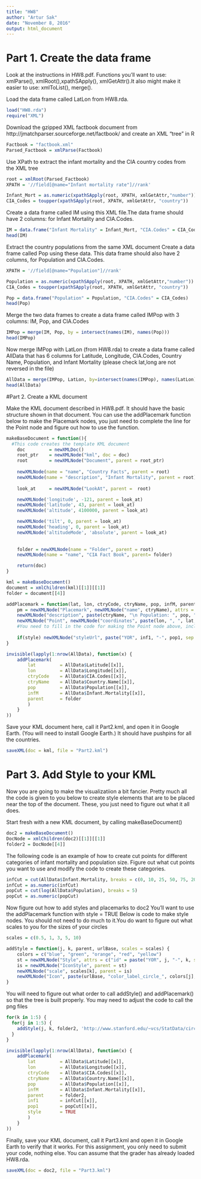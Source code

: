 ```yaml
---
title: "HW8"
author: "Artur Sak"
date: "November 8, 2016"
output: html_document
---
```


# Part 1.  Create the data frame

Look at the instructions in HW8.pdf.
Functions you'll want to use: xmlParse(), xmlRoot(),xpathSApply(), xmlGetAttr().It also might make it easier to use: xmlToList(), merge().

Load the data frame called LatLon from HW8.rda. 

```r

load("HW8.rda")
require("XML")
```

Download the gzipped XML factbook document from http://jmatchparser.sourceforge.net/factbook/ 
and create an XML "tree" in R 

```r

Factbook = "factbook.xml"
Parsed_Factbook = xmlParse(Factbook)
```

Use XPath to extract the infant mortality and the CIA country codes from the XML tree

```r

root = xmlRoot(Parsed_Factbook)
XPATH = '//field[@name="Infant mortality rate"]//rank'

Infant_Mort = as.numeric(xpathSApply(root, XPATH, xmlGetAttr,"number"))
CIA_Codes = toupper(xpathSApply(root, XPATH, xmlGetAttr, "country"))
```

Create a data frame called IM using this XML file.The data frame should have 2 columns: for Infant Mortality and CIA.Codes.
```r

IM = data.frame("Infant Mortality" = Infant_Mort, "CIA.Codes" = CIA_Codes)
head(IM)
```

Extract the country populations from the same XML document
Create a data frame called Pop using these data.
This data frame should also have 2 columns, for Population and CIA.Codes.

```r

XPATH = '//field[@name="Population"]//rank'

Population = as.numeric(xpathSApply(root, XPATH, xmlGetAttr,"number"))
CIA_Codes = toupper(xpathSApply(root, XPATH, xmlGetAttr, "country"))

Pop = data.frame("Population" = Population, "CIA.Codes" = CIA_Codes)
head(Pop)
```

Merge the two data frames to create a data frame called IMPop with 3 columns: IM, Pop, and CIA.Codes

```r

IMPop = merge(IM, Pop, by = intersect(names(IM), names(Pop)))
head(IMPop)
```

Now merge IMPop with LatLon (from HW8.rda) to create a data frame called AllData that has 6 columns for Latitude, Longitude, CIA.Codes, Country Name, Population, and Infant Mortality (please check lat,long are not reversed in the file)

```r

AllData = merge(IMPop, LatLon, by=intersect(names(IMPop), names(LatLon)))
head(AllData)
```

#Part 2.  Create a KML document

Make the KML document described in HW8.pdf. It should have the basic structure shown in that document. You can use the addPlacemark function below to make the Placemark nodes, you just need to complete the line for the Point node and figure out how to use the function.

```r

makeBaseDocument = function(){
  #This code creates the template KML document
	doc 		= newXMLDoc()
	root_ptr 	= newXMLNode("kml", doc = doc)
	root 		= newXMLNode("Document", parent = root_ptr)
	
	newXMLNode(name = "name", "Country Facts", parent = root)
	newXMLNode(name = "description", "Infant Mortality", parent = root)
	
	look_at 	= newXMLNode("LookAt", parent =  root)

	newXMLNode('longitude', -121, parent = look_at)
	newXMLNode('latitude', 43, parent = look_at)
	newXMLNode('altitude', 4100000, parent = look_at)

	newXMLNode('tilt', 0, parent = look_at)
	newXMLNode('heading', 0, parent = look_at)
	newXMLNode('altitudeMode', 'absolute', parent = look_at)
	
	
	folder = newXMLNode(name = "Folder", parent = root)
	newXMLNode(name = "name", "CIA Fact Book", parent= folder)

	return(doc)
}

kml = makeBaseDocument()
document = xmlChildren(kml)[[1]][[1]] 
folder = document[[4]]

addPlacemark = function(lat, lon, ctryCode, ctryName, pop, infM, parent, inf1, pop1, style = FALSE) {
	pm = newXMLNode("Placemark", newXMLNode("name", ctryName), attrs = c(id = ctryCode), parent = parent)
	newXMLNode("description", paste(ctryName, "\n Population: ", pop, "\n Infant Mortality: ", infM, sep =""), parent = pm)
	newXMLNode("Point", newXMLNode("coordinates", paste(lon, ", ", lat, ", ", 0, sep="")), parent = pm)
	#You need to fill in the code for making the Point node above, including coordinates. The line below won't work until you've run the code for the next section to set up the styles.
	
	if(style) newXMLNode("styleUrl", paste("YOR", inf1, "-", pop1, sep = ''), parent = pm)
}

invisible(lapply(1:nrow(AllData), function(x) {
	addPlacemark(
		lat 		= AllData$Latitude[[x]],
		lon 		= AllData$Longitude[[x]],
		ctryCode 	= AllData$CIA.Codes[[x]],
		ctryName 	= AllData$Country.Name[[x]],
		pop 		= AllData$Population[[x]],
		infM 		= AllData$Infant.Mortality[[x]],
		parent 		= folder
		)
	}
))
```

Save your KML document here, call it Part2.kml, and open it in Google Earth. (You will need to install Google Earth.) It should have pushpins for all the countries.

```r

saveXML(doc = kml, file = "Part2.kml")
```

# Part 3.  Add Style to your KML

Now you are going to make the visualizatiion a bit fancier.  Pretty much all the code is given to you below to create style elements that are to be placed near the top of the document. These, you just need to figure out what it all does.

Start fresh with a new KML document, by calling makeBaseDocument()

```r

doc2 = makeBaseDocument()
DocNode = xmlChildren(doc2)[[1]][[1]]
folder2 = DocNode[[4]]
```

The following code is an example of how to create cut points for different categories of infant mortality and population size. Figure out what cut points you want to use and modify the code to create these categories.

```r

infCut = cut(AllData$Infant.Mortality, breaks = c(0, 10, 25, 50, 75, 200))
infCut = as.numeric(infCut)
popCut = cut(log(AllData$Population), breaks = 5)
popCut = as.numeric(popCut)
```

Now figure out how to add styles and placemarks to doc2 You'll want to use the addPlacemark function with style = TRUE
Below is code to make style nodes. You should not need to do much to it.You do want to figure out what scales to you for the sizes of your circles

```r

scales = c(0.5, 1, 3, 5, 10)

addStyle = function(j, k, parent, urlBase, scales = scales) {
	colors = c("blue", "green", "orange", "red", "yellow")
	st = newXMLNode("Style", attrs = c("id" = paste("YOR", j, "-", k, sep="")), parent = parent)
	is = newXMLNode("IconStyle", parent = st)
	newXMLNode("scale", scales[k], parent = is)
	newXMLNode("Icon", paste(urlBase, "color_label_circle_", colors[j], ".png", sep =""), parent = is)
}
```

You will need to figure out what order to call addStyle() and addPlacemark() so that the tree is built properly. You may need to adjust the code to call the png files

```r

for(k in 1:5) {
  for(j in 1:5) {
  	addStyle(j, k, folder2, 'http://www.stanford.edu/~vcs/StatData/circles/', scales)
  }
}

invisible(lapply(1:nrow(AllData), function(x) {
	addPlacemark(
		lat 		= AllData$Latitude[[x]],
		lon 		= AllData$Longitude[[x]],
		ctryCode 	= AllData$CIA.Codes[[x]],
		ctryName 	= AllData$Country.Name[[x]],
		pop 		= AllData$Population[[x]],
		infM 		= AllData$Infant.Mortality[[x]],
		parent 		= folder2,
		inf1		= infCut[[x]],
		pop1 		= popCut[[x]],
		style 		= TRUE
		)
	}
))
```

Finally, save your KML document, call it Part3.kml and open it in Google Earth to verify that it works.  For this assignment, you only need to submit your code, nothing else. You can assume that the grader has already loaded HW8.rda.

```r

saveXML(doc = doc2, file = "Part3.kml")
```
